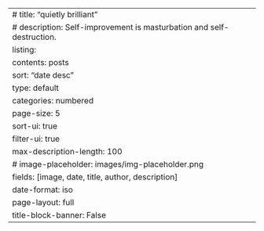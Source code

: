 ---
# title: "quietly brilliant"
# description: Self-improvement is masturbation and self-destruction.
listing:
  contents: posts
  sort: "date desc"
  type: default
  categories: numbered
  page-size: 5
  sort-ui: true
  filter-ui: true
  max-description-length: 100
  # image-placeholder: images/img-placeholder.png
  fields: [image, date, title, author, description]
  date-format: iso
page-layout: full
title-block-banner: False
---